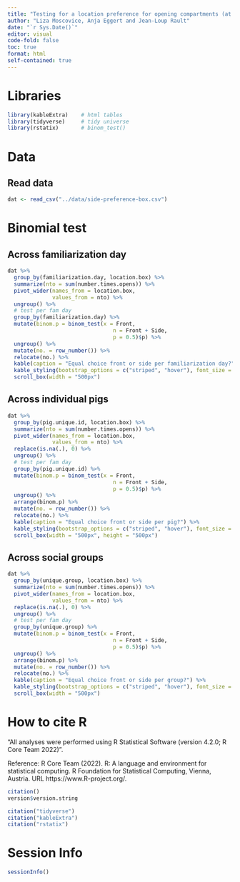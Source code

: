 ```yaml
---
title: "Testing for a location preference for opening compartments (at front or side of pen)"
author: "Liza Moscovice, Anja Eggert and Jean-Loup Rault"
date: "`r Sys.Date()`" 
editor: visual
code-fold: false
toc: true
format: html
self-contained: true
---
```


# Libraries

```r
library(kableExtra)    # html tables
library(tidyverse)     # tidy universe
library(rstatix)       # binom_test()
```

# Data

## Read data

```r
dat <- read_csv("../data/side-preference-box.csv")
```

# Binomial test

## Across familiarization day

```r
dat %>% 
  group_by(familiarization.day, location.box) %>% 
  summarize(nto = sum(number.times.opens)) %>% 
  pivot_wider(names_from = location.box, 
              values_from = nto) %>% 
  ungroup() %>% 
  # test per fam day
  group_by(familiarization.day) %>% 
  mutate(binom.p = binom_test(x = Front,
                                 n = Front + Side,
                                 p = 0.5)$p) %>% 
  ungroup() %>% 
  mutate(no. = row_number()) %>%
  relocate(no.) %>% 
  kable(caption = "Equal choice front or side per familiarization day?") %>%
  kable_styling(bootstrap_options = c("striped", "hover"), font_size = 12) %>% 
  scroll_box(width = "500px")
```

## Across individual pigs

```r
dat %>% 
  group_by(pig.unique.id, location.box) %>% 
  summarize(nto = sum(number.times.opens)) %>% 
  pivot_wider(names_from = location.box, 
              values_from = nto) %>% 
  replace(is.na(.), 0) %>% 
  ungroup() %>% 
  # test per fam day
  group_by(pig.unique.id) %>% 
  mutate(binom.p = binom_test(x = Front,
                                 n = Front + Side,
                                 p = 0.5)$p) %>% 
  ungroup() %>% 
  arrange(binom.p) %>% 
  mutate(no. = row_number()) %>%
  relocate(no.) %>%
  kable(caption = "Equal choice front or side per pig?") %>%
  kable_styling(bootstrap_options = c("striped", "hover"), font_size = 12) %>% 
  scroll_box(width = "500px", height = "500px")
```

## Across social groups

```r
dat %>% 
  group_by(unique.group, location.box) %>% 
  summarize(nto = sum(number.times.opens)) %>% 
  pivot_wider(names_from = location.box, 
              values_from = nto) %>% 
  replace(is.na(.), 0) %>% 
  ungroup() %>% 
  # test per fam day
  group_by(unique.group) %>% 
  mutate(binom.p = binom_test(x = Front,
                                 n = Front + Side,
                                 p = 0.5)$p) %>% 
  ungroup() %>% 
  arrange(binom.p) %>% 
  mutate(no. = row_number()) %>%
  relocate(no.) %>%
  kable(caption = "Equal choice front or side per group?") %>%
  kable_styling(bootstrap_options = c("striped", "hover"), font_size = 12) %>% 
  scroll_box(width = "500px")
```

# How to cite R

"All analyses were performed using R Statistical Software (version 4.2.0; R Core Team 2022)".

Reference: R Core Team (2022). R: A language and environment for statistical computing. R Foundation for Statistical Computing, Vienna, Austria. URL https://www.R-project.org/.

```r
citation()
version$version.string
```

```r
citation("tidyverse")
citation("kableExtra")
citation("rstatix")
```

# Session Info

```r
sessionInfo()
```
